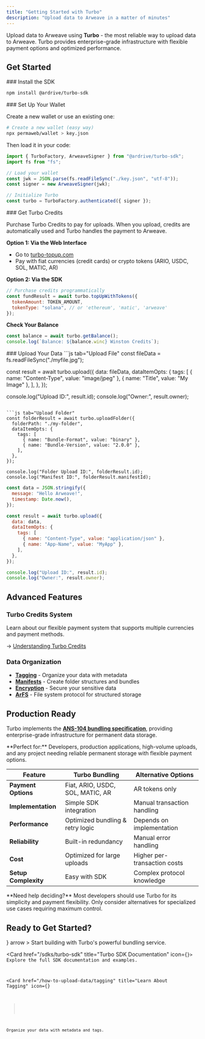 ```yaml
---
title: "Getting Started with Turbo"
description: "Upload data to Arweave in a matter of minutes"
---
```


Upload data to Arweave using **Turbo** - the most reliable way to upload data to Arweave. Turbo provides enterprise-grade infrastructure with flexible payment options and optimized performance.

## Get Started

<Steps>
<Step>
### Install the SDK

```bash
npm install @ardrive/turbo-sdk
```

</Step>

<Step>
### Set Up Your Wallet

Create a new wallet or use an existing one:

```bash
# Create a new wallet (easy way)
npx permaweb/wallet > key.json
```

Then load it in your code:

```js
import { TurboFactory, ArweaveSigner } from "@ardrive/turbo-sdk";
import fs from "fs";

// Load your wallet
const jwk = JSON.parse(fs.readFileSync("./key.json", "utf-8"));
const signer = new ArweaveSigner(jwk);

// Initialize Turbo
const turbo = TurboFactory.authenticated({ signer });
```

</Step>

<Step>
### Get Turbo Credits

Purchase Turbo Credits to pay for uploads. When you upload, credits are automatically used and Turbo handles the payment to Arweave.

**Option 1: Via the Web Interface**

- Go to [turbo-topup.com](https://turbo-topup.com)
- Pay with fiat currencies (credit cards) or crypto tokens (ARIO, USDC, SOL, MATIC, AR)

**Option 2: Via the SDK**

```js
// Purchase credits programmatically
const fundResult = await turbo.topUpWithTokens({
  tokenAmount: TOKEN_AMOUNT,
  tokenType: "solana", // or 'ethereum', 'matic', 'arweave'
});
```

**Check Your Balance**

```js
const balance = await turbo.getBalance();
console.log(`Balance: ${balance.winc} Winston Credits`);
```

</Step>

<Step>
### Upload Your Data

<CodeGroup>
```js tab="Upload File"
const fileData = fs.readFileSync("./myfile.jpg");

const result = await turbo.upload({
  data: fileData,
  dataItemOpts: {
    tags: [
      { name: "Content-Type", value: "image/jpeg" },
      { name: "Title", value: "My Image" },
    ],
  },
});

console.log("Upload ID:", result.id);
console.log("Owner:", result.owner);

````

```js tab="Upload Folder"
const folderResult = await turbo.uploadFolder({
  folderPath: "./my-folder",
  dataItemOpts: {
    tags: [
      { name: "Bundle-Format", value: "binary" },
      { name: "Bundle-Version", value: "2.0.0" },
    ],
  },
});

console.log("Folder Upload ID:", folderResult.id);
console.log("Manifest ID:", folderResult.manifestId);
````

```js tab="Upload Raw Data"
const data = JSON.stringify({
  message: "Hello Arweave!",
  timestamp: Date.now(),
});

const result = await turbo.upload({
  data: data,
  dataItemOpts: {
    tags: [
      { name: "Content-Type", value: "application/json" },
      { name: "App-Name", value: "MyApp" },
    ],
  },
});

console.log("Upload ID:", result.id);
console.log("Owner:", result.owner);
```

</CodeGroup>
</Step>
</Steps>

## Advanced Features

### Turbo Credits System

Learn about our flexible payment system that supports multiple currencies and payment methods.

→ [Understanding Turbo Credits](/how-to-upload-data/turbo-credits)

### Data Organization

- [**Tagging**](/how-to-upload-data/tagging) - Organize your data with metadata
- [**Manifests**](/how-to-upload-data/manifests) - Create folder structures and bundles
- [**Encryption**](/how-to-upload-data/encryption) - Secure your sensitive data
- [**ArFS**](/how-to-upload-data/arfs) - File system protocol for structured storage

## Production Ready

Turbo implements the **[ANS-104 bundling specification](https://github.com/ArweaveTeam/arweave-standards/blob/master/ans/ANS-104.md)**, providing enterprise-grade infrastructure for permanent data storage.

<Callout type="note">
  **Perfect for:** Developers, production applications, high-volume uploads, and
  any project needing reliable permanent storage with flexible payment options.
</Callout>

| Feature              | Turbo Bundling                   | Alternative Options          |
| -------------------- | -------------------------------- | ---------------------------- |
| **Payment Options**  | Fiat, ARIO, USDC, SOL, MATIC, AR | AR tokens only               |
| **Implementation**   | Simple SDK integration           | Manual transaction handling  |
| **Performance**      | Optimized bundling & retry logic | Depends on implementation    |
| **Reliability**      | Built-in redundancy              | Manual error handling        |
| **Cost**             | Optimized for large uploads      | Higher per-transaction costs |
| **Setup Complexity** | Easy with SDK                    | Complex protocol knowledge   |

<Callout type="info">
  **Need help deciding?** Most developers should use Turbo for its simplicity
  and payment flexibility. Only consider alternatives for specialized use cases
  requiring maximum control.
</Callout>

## Ready to Get Started?

<Cards>
  <Card 
    href="https://turbo.ardrive.net" 
    title="Launch Turbo"
    icon={<Zap />}
    arrow
  >
    Start building with Turbo's powerful bundling service.
  </Card>

<Card href="/sdks/turbo-sdk" title="Turbo SDK Documentation" icon={<Code />}>
  Explore the full SDK documentation and examples.
</Card>

  <Card 
    href="/how-to-upload-data/tagging" 
    title="Learn About Tagging"
    icon={<Tag />}
  >
    Organize your data with metadata and tags.
  </Card>
</Cards>

